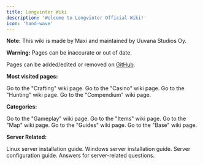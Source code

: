 ```yaml
---
title: Longvinter Wiki
description: 'Welcome to Longvinter Official Wiki!'
icon: 'hand-wave'
---
```


<Note>**Note:** This wiki is made by Maxi and maintained by Uuvana Studios Oy.</Note>

<Warning>**Warning:** Pages can be inaccurate or out of date.</Warning>

Pages can be added/edited or removed on [GitHub](https://github.com/uuvana=studios/vinter-wiki).



**Most visited pages:**

<CardGroup cols={4}>
  <Card
    title="Crafting"
    icon="hammer"
    href="/gameplay/crafting"
  >
    Go to the "Crafting" wiki page.
  </Card>
  <Card
    title="Casino"
    icon="slot-machine"
    href="/map/casino"
  >
    Go to the "Casino" wiki page.
  </Card>
  <Card
    title="Hunting"
    icon="person-rifle"
    href="/gameplay/hunting"
  >
    Go to the "Hunting" wiki page.
  </Card>
  <Card
    title="Compendium"
    icon="list-check"
    href="/gameplay/compendium"
  >
    Go to the "Compendium" wiki page.
  </Card>
</CardGroup>

**Categories:**

<CardGroup cols={4}>
  <Card
    title="Gameplay"
    icon="gamepad-modern"
    href="/gameplay/gameplay"
  >
    Go to the "Gameplay" wiki page.
  </Card>
  <Card
    title="Items"
    icon="sack-xmark"
    href="/items/items"
  >
    Go to the "Items" wiki page.
  </Card>
    <Card
    title="Map"
    icon="map"
    href="/map/map"
  >
    Go to the "Map" wiki page.
  </Card>
    <Card
    title="Guides"
    icon="books"
    href="/guides/guides"
  >
    Go to the "Guides" wiki page.
  </Card>
      <Card
    title="Base"
    icon="house"
    href="/base/base"
  >
    Go to the "Base" wiki page.
  </Card>
</CardGroup>

**Server Related:**

<CardGroup cols={4}>
  <Card
    title="Linux"
    icon="linux"
    href="/server/linux"
  >
    Linux server installation guide.
  </Card>
  <Card
    title="Windows"
    icon="windows"
    href="/items/items"
  >
    Windows server installation guide.
  </Card>
    <Card
    title="Configuration"
    icon="gear"
    href="/map/map"
  >
    Server configuration guide.
  </Card>
    <Card
    title="FAQ"
    icon="question"
    href="/guides/guides"
  >
    Answers for server-related questions.
  </Card>
</CardGroup>
